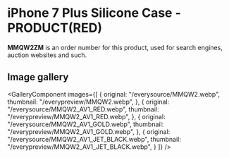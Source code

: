 
# iPhone 7 Plus Silicone Case - PRODUCT(RED)

<Callout type='info' emoji='👉🏻'>**MMQW2ZM** is an order number for this product, used for search engines, auction websites and such.</Callout>

## Image gallery

<GalleryComponent
    images={[
      {
        original: "/everysource/MMQW2.webp",
        thumbnail: "/everypreview/MMQW2.webp",
      },
      {
        original: "/everysource/MMQW2_AV1_RED.webp",
        thumbnail: "/everypreview/MMQW2_AV1_RED.webp",
      },
      {
        original: "/everysource/MMQW2_AV1_GOLD.webp",
        thumbnail: "/everypreview/MMQW2_AV1_GOLD.webp",
      },
      {
        original: "/everysource/MMQW2_AV1_JET_BLACK.webp",
        thumbnail: "/everypreview/MMQW2_AV1_JET_BLACK.webp",
      }
    ]}
  />
